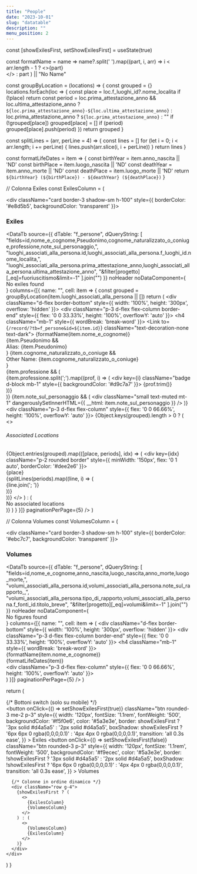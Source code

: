 ```yaml
---
title: "People"
date: "2023-10-01"
slug: "datatable"
description: ""
menu_position: 2
---
```



  const [showExilesFirst, setShowExilesFirst] = useState(true)

  const formatName = name =>
    name?.split(' ').map((part, i, arr) =>
      i < arr.length - 1 ? <>{part}<br /></> : part
    ) || "No Name"

  const groupByLocation = (locations) => {
    const grouped = {}
    locations.forEach(loc => {
      const place = loc.f_luoghi_id?.nome_localita
      if (!place) return
      const period = loc.prima_attestazione_anno && loc.ultima_attestazione_anno
        ? `${loc.prima_attestazione_anno}-${loc.ultima_attestazione_anno}`
        : loc.prima_attestazione_anno
        ? `${loc.prima_attestazione_anno}`
        : ""
      if (!grouped[place]) grouped[place] = []
      if (period) grouped[place].push(period)
    })
    return grouped
  }

  const splitLines = (arr, perLine = 4) => {
    const lines = []
    for (let i = 0; i < arr.length; i += perLine) {
      lines.push(arr.slice(i, i + perLine))
    }
    return lines
  }

  const formatLifeDates = item => {
    const birthYear = item.anno_nascita || 'ND'
    const birthPlace = item.luogo_nascita || 'ND'
    const deathYear = item.anno_morte || 'ND'
    const deathPlace = item.luogo_morte || 'ND'
    return `${birthYear} (${birthPlace}) - ${deathYear} (${deathPlace})`
  }

  // Colonna Exiles
  const ExilesColumn = (
    <div className="col-lg-6">
      <div className="card border-3 shadow-sm h-100" style={{ borderColor: '#e8d5b5', backgroundColor: 'transparent' }}>
        <div className="card-header border-0">
          <h3 className="card-title mb-0 text-dark">Exiles</h3>
        </div>
        <div className="card-body p-0">
          <DataTb
            source={{
              dTable: "f_persone",
              dQueryString: [
                "fields=id,nome_e_cognome,Pseudonimo,cognome_naturalizzato_o_coniuge,professione,note_sul_personaggio,",
                "luoghi_associati_alla_persona.id,luoghi_associati_alla_persona.f_luoghi_id.nome_localita,",
                "luoghi_associati_alla_persona.prima_attestazione_anno,luoghi_associati_alla_persona.ultima_attestazione_anno",
                "&filter[progetto][_eq]=fuoriuscitismo&limit=-1"
              ].join("")
            }}
            noHeader
            noDataComponent={<div className="p-3">No exiles found</div>}
            columns={[{
              name: "",
              cell: item => {
                const grouped = groupByLocation(item.luoghi_associati_alla_persona || [])
                return (
                  <div className="d-flex border-bottom" style={{ width: '100%', height: '300px', overflow: 'hidden' }}>
                    <div className="p-3 d-flex flex-column border-end" style={{ flex: '0 0 33.33%', height: '100%', overflowY: 'auto' }}>
                      <h4 className="mb-1" style={{ wordBreak: 'break-word' }}>
                        <Link to={`/record/?tb=f_persone&id=${item.id}`} className="text-decoration-none text-dark">
                          {formatName(item.nome_e_cognome)}
                        </Link>
                      </h4>
                      <div className="mb-2">
                        {item.Pseudonimo && <div className="small text-muted">Alias: {item.Pseudonimo}</div>}
                        {item.cognome_naturalizzato_o_coniuge && <div className="small text-muted">Other Name: {item.cognome_naturalizzato_o_coniuge}</div>}
                      </div>
                      {item.professione && (
                        <div className="mt-auto mb-2">
                          {item.professione.split(';').map((prof, i) => (
                            <div key={i} className="badge d-block mb-1" style={{ backgroundColor: '#d9c7a7' }}>
                              {prof.trim()}
                            </div>
                          ))}
                        </div>
                      )}
                      {item.note_sul_personaggio && (
                        <div className="small text-muted mt-1" dangerouslySetInnerHTML={{ __html: item.note_sul_personaggio }} />
                      )}
                    </div>
                    <div className="p-3 d-flex flex-column" style={{ flex: '0 0 66.66%', height: '100%', overflowY: 'auto' }}>
                      {Object.keys(grouped).length > 0 ? (
                        <>
                          <h6 className="mb-2 text-muted small">Associated Locations</h6>
                          <div className="d-flex flex-wrap gap-2">
                            {Object.entries(grouped).map(([place, periods], idx) => (
                              <div key={idx} className="p-2 rounded border" style={{ minWidth: '150px', flex: '0 1 auto', borderColor: '#dee2e6' }}>
                                <div className="fw-semibold text-center mb-1">{place}</div>
                                {splitLines(periods).map((line, i) => (
                                  <div key={i} className="small text-center">
                                    {line.join('; ')}
                                  </div>
                                ))}
                              </div>
                            ))}
                          </div>
                        </>
                      ) : (
                        <div className="text-muted small mt-auto">No associated locations</div>
                      )}
                    </div>
                  </div>
                )
              }
            }]}
            paginationPerPage={5}
          />
        </div>
      </div>
    </div>
  )

  // Colonna Volumes
  const VolumesColumn = (
    <div className="col-lg-6">
      <div className="card border-3 shadow-sm h-100" style={{ borderColor: '#ebc7c7', backgroundColor: 'transparent' }}>
        <div className="card-header border-0">
          <h3 className="card-title mb-0 text-dark">Volumes</h3>
        </div>
        <div className="card-body p-0">
          <DataTb
            source={{
              dTable: "f_persone",
              dQueryString: [
                "fields=id,nome_e_cognome,anno_nascita,luogo_nascita,anno_morte,luogo_morte,",
                "volumi_associati_alla_persona.id,volumi_associati_alla_persona.note_sul_rapporto_,",
                "volumi_associati_alla_persona.tipo_di_rapporto,volumi_associati_alla_persona.f_fonti_id.titolo_breve",
                "&filter[progetto][_eq]=volumi&limit=-1"
              ].join("")
            }}
            noHeader
            noDataComponent={<div className="p-3">No figures found</div>}
            columns={[{
              name: "",
              cell: item => (
                <div className="d-flex border-bottom" style={{ width: '100%', height: '300px', overflow: 'hidden' }}>
                  <div className="p-3 d-flex flex-column border-end" style={{ flex: '0 0 33.33%', height: '100%', overflowY: 'auto' }}>
                    <h4 className="mb-1" style={{ wordBreak: 'break-word' }}>
                      {formatName(item.nome_e_cognome)}
                    </h4>
                    <div className="mb-2 small text-muted">{formatLifeDates(item)}</div>
                  </div>
                  <div className="p-3 d-flex flex-column" style={{ flex: '0 0 66.66%', height: '100%', overflowY: 'auto' }}>
                    <MiniSchedina items={item.volumi_associati_alla_persona} type="volume" />
                  </div>
                </div>
              )
            }]}
            paginationPerPage={5}
          />
        </div>
      </div>
    </div>
  )

  return (
    <div className="container-fluid mt-4">
      {/* Bottoni switch (solo su mobile) */}
      <div className="d-flex justify-content-center mb-3 d-lg-none">
        <button
          onClick={() => setShowExilesFirst(true)}
          className="btn rounded-3 me-2 p-3"
          style={{
            width: '120px',
            fontSize: '1.1rem',
            fontWeight: '500',
            backgroundColor: '#f5f0e6',
            color: '#5a3e3e',
            border: showExilesFirst ? '3px solid #d4a5a5' : '2px solid #d4a5a5',
            boxShadow: showExilesFirst ? '6px 6px 0 rgba(0,0,0,0.1)' : '4px 4px 0 rgba(0,0,0,0.1)',
            transition: 'all 0.3s ease',
          }}
        >
          Exiles
        </button>
        <button
          onClick={() => setShowExilesFirst(false)}
          className="btn rounded-3 p-3"
          style={{
            width: '120px',
            fontSize: '1.1rem',
            fontWeight: '500',
            backgroundColor: '#f9ecec',
            color: '#5a3e3e',
            border: !showExilesFirst ? '3px solid #d4a5a5' : '2px solid #d4a5a5',
            boxShadow: !showExilesFirst ? '6px 6px 0 rgba(0,0,0,0.1)' : '4px 4px 0 rgba(0,0,0,0.1)',
            transition: 'all 0.3s ease',
          }}
        >
          Volumes
        </button>
      </div>

      {/* Colonne in ordine dinamico */}
      <div className="row g-4">
        {showExilesFirst ? (
          <>
            {ExilesColumn}
            {VolumesColumn}
          </>
        ) : (
          <>
            {VolumesColumn}
            {ExilesColumn}
          </>
        )}
      </div>
    </div>
  )
}
